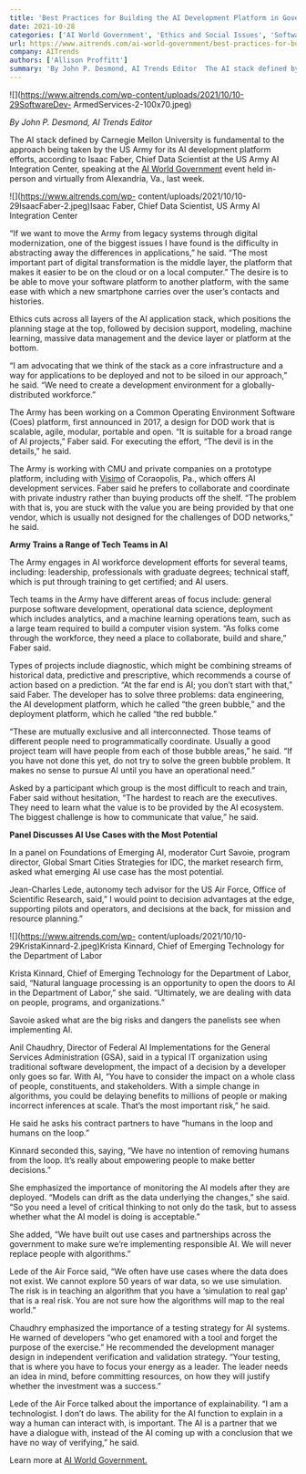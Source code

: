 ```yaml
---
title: 'Best Practices for Building the AI Development Platform in Government'
date: 2021-10-28
categories: ['AI World Government', 'Ethics and Social Issues', 'Software Development', 'ai education', 'AI software testing', 'ethics and social issues', 'software development', 'workforce']
url: https://www.aitrends.com/ai-world-government/best-practices-for-building-the-ai-development-platform-in-government/
company: AITrends
authors: ['Allison Proffitt']
summary: 'By John P. Desmond, AI Trends Editor  The AI stack defined by Carnegie Mellon University is fundamental to the approach being taken by the US Army for its AI development platform efforts, according to Isaac Faber, Chief Data Scientist at the US Army AI Integration Center, speaking at the AI World Government event held in-person and virtually […]'
---
```



![](https://www.aitrends.com/wp-content/uploads/2021/10/10-29SoftwareDev-
ArmedServices-2-100x70.jpeg)

_By John P. Desmond, AI Trends Editor_

The AI stack defined by Carnegie Mellon University is fundamental to the
approach being taken by the US Army for its AI development platform efforts,
according to Isaac Faber, Chief Data Scientist at the US Army AI Integration
Center, speaking at the [AI World Government](https://www.aiworldgov.com/)
event held in-person and virtually from Alexandria, Va., last week.

![](https://www.aitrends.com/wp-
content/uploads/2021/10/10-29IsaacFaber-2.jpeg)Isaac Faber, Chief Data
Scientist, US Army AI Integration Center

“If we want to move the Army from legacy systems through digital
modernization, one of the biggest issues I have found is the difficulty in
abstracting away the differences in applications,” he said. “The most
important part of digital transformation is the middle layer, the platform
that makes it easier to be on the cloud or on a local computer.” The desire is
to be able to move your software platform to another platform, with the same
ease with which a new smartphone carries over the user’s contacts and
histories.

Ethics cuts across all layers of the AI application stack, which positions the
planning stage at the top, followed by decision support, modeling, machine
learning, massive data management and the device layer or platform at the
bottom.

“I am advocating that we think of the stack as a core infrastructure and a way
for applications to be deployed and not to be siloed in our approach,” he
said. “We need to create a development environment for a globally-distributed
workforce.”

The Army has been working on a Common Operating Environment Software (Coes)
platform, first announced in 2017, a design for DOD work that is scalable,
agile, modular, portable and open. “It is suitable for a broad range of AI
projects,” Faber said. For executing the effort, “The devil is in the
details,” he said.

The Army is working with CMU and private companies on a prototype platform,
including with [Visimo](https://visimo.ai/) of Coraopolis, Pa., which offers
AI development services. Faber said he prefers to collaborate and coordinate
with private industry rather than buying products off the shelf. “The problem
with that is, you are stuck with the value you are being provided by that one
vendor, which is usually not designed for the challenges of DOD networks,” he
said.

**Army Trains a Range of Tech Teams in AI**

The Army engages in AI workforce development efforts for several teams,
including: leadership, professionals with graduate degrees; technical staff,
which is put through training to get certified; and AI users.

Tech teams in the Army have different areas of focus include: general purpose
software development, operational data science, deployment which includes
analytics, and a machine learning operations team, such as a large team
required to build a computer vision system. “As folks come through the
workforce, they need a place to collaborate, build and share,” Faber said.

Types of projects include diagnostic, which might be combining streams of
historical data, predictive and prescriptive, which recommends a course of
action based on a prediction. “At the far end is AI; you don’t start with
that,” said Faber. The developer has to solve three problems: data
engineering, the AI development platform, which he called “the green bubble,”
and the deployment platform, which he called “the red bubble.”

“These are mutually exclusive and all interconnected. Those teams of different
people need to programmatically coordinate. Usually a good project team will
have people from each of those bubble areas,” he said. “If you have not done
this yet, do not try to solve the green bubble problem. It makes no sense to
pursue AI until you have an operational need.”

Asked by a participant which group is the most difficult to reach and train,
Faber said without hesitation, “The hardest to reach are the executives. They
need to learn what the value is to be provided by the AI ecosystem. The
biggest challenge is how to communicate that value,” he said.

**Panel Discusses AI Use Cases with the Most Potential**

In a panel on Foundations of Emerging AI, moderator Curt Savoie, program
director, Global Smart Cities Strategies for IDC, the market research firm,
asked what emerging AI use case has the most potential.

Jean-Charles Lede, autonomy tech advisor for the US Air Force, Office of
Scientific Research, said,” I would point to decision advantages at the edge,
supporting pilots and operators, and decisions at the back, for mission and
resource planning.”

![](https://www.aitrends.com/wp-
content/uploads/2021/10/10-29KristaKinnard-2.jpeg)Krista Kinnard, Chief of
Emerging Technology for the Department of Labor

Krista Kinnard, Chief of Emerging Technology for the Department of Labor,
said, “Natural language processing is an opportunity to open the doors to AI
in the Department of Labor,” she said. “Ultimately, we are dealing with data
on people, programs, and organizations.”

Savoie asked what are the big risks and dangers the panelists see when
implementing AI.

Anil Chaudhry, Director of Federal AI Implementations for the General Services
Administration (GSA), said in a typical IT organization using traditional
software development, the impact of a decision by a developer only goes so
far. With AI, “You have to consider the impact on a whole class of people,
constituents, and stakeholders. With a simple change in algorithms, you could
be delaying benefits to millions of people or making incorrect inferences at
scale. That’s the most important risk,” he said.

He said he asks his contract partners to have “humans in the loop and humans
on the loop.”

Kinnard seconded this, saying, “We have no intention of removing humans from
the loop. It’s really about empowering people to make better decisions.”

She emphasized the importance of monitoring the AI models after they are
deployed. “Models can drift as the data underlying the changes,” she said. “So
you need a level of critical thinking to not only do the task, but to assess
whether what the AI model is doing is acceptable.”

She added, “We have built out use cases and partnerships across the government
to make sure we’re implementing responsible AI. We will never replace people
with algorithms.”

Lede of the Air Force said, “We often have use cases where the data does not
exist. We cannot explore 50 years of war data, so we use simulation. The risk
is in teaching an algorithm that you have a ‘simulation to real gap’ that is a
real risk. You are not sure how the algorithms will map to the real world.”

Chaudhry emphasized the importance of a testing strategy for AI systems. He
warned of developers “who get enamored with a tool and forget the purpose of
the exercise.” He recommended the development manager design in independent
verification and validation strategy. “Your testing, that is where you have to
focus your energy as a leader. The leader needs an idea in mind, before
committing resources, on how they will justify whether the investment was a
success.”

Lede of the Air Force talked about the importance of explainability. “I am a
technologist. I don’t do laws. The ability for the AI function to explain in a
way a human can interact with, is important. The AI is a partner that we have
a dialogue with, instead of the AI coming up with a conclusion that we have no
way of verifying,” he said.

Learn more at [AI World Government.](https://www.aiworldgov.com/)

